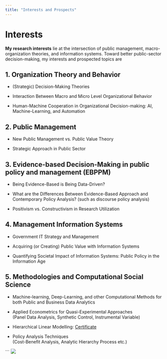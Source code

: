 ```yaml
---
title: "Interests and Prospects"
---
```


# Interests

::: justify
**My research interests** lie at the intersection of public management, macro-organization theories, and information systems. Toward better public-sector decision-making, my interests and prospected topics are
:::

## 1. Organization Theory and Behavior

::: justify
-   (Strategic) Decision-Making Theories

-   Interaction Between Macro and Micro Level Organizational Behavior

-   Human-Machine Cooperation in Organizational Decision-making: AI, Machine-Learning, and Automation
:::

## 2. Public Management

::: justify
-   New Public Management vs. Public Value Theory

-   Strategic Approach in Public Sector
:::

## 3. Evidence-based Decision-Making in public policy and management (EBPPM)

::: justify
-   Being Evidence-Based is Being Data-Driven?

-   What are the Differences Between Evidence-Based Approach and Contemporary Policy Analysis? (such as discourse policy analysis)

-   Positivism vs. Constructivism in Research Utilization
:::

## 4. Management Information Systems

::: justify
-   Government IT Strategy and Management

-   Acquiring (or Creating) Public Value with Information Systems

-   Quantifying Societal Impact of Information Systems: Public Policy in the Information Age
:::

## 5. Methodologies and Computational Social Science

::: justify
-   Machine-learning, Deep-Learning, and other Computational Methods for both Public and Business Data Analytics

-   Applied Econometrics for Quasi-Experimental Approaches \
    (Panel Data Analysis, Synthetic Control, Instrumental Variable)

-   Hierarchical Linear Modelling: [Certificate](https://drive.google.com/file/d/1guBYnUsqjVu0mu3wEciR9SV-2yCBtqfi/view?usp=share_link)

-   Policy Analysis Techniques \
    (Cost-Benefit Analysis, Analytic Hierarchy Process etc.)
:::

\`\`\` ![](20220716_163613.png)

